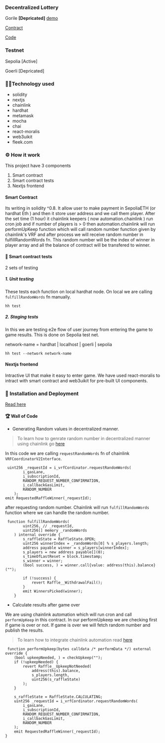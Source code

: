 ### Decentralized Lottery



<ImgLoader type="Lottery_landing" />


Gorile **[Depricated]** [demo](https://tiny-dew-2052.on.fleek.co/)

[Contract](https://sepolia.etherscan.io/address/0x0c88a4e3e3bf9272f15f41de9674277de15ce867)

[Code](https://github.com/rajanlagah/hh-lottery-smart-contract)

### Testnet
Sepolia [Active]

Goerli [Depricated]

### 🧑‍💻Technology used
- solidity
- nextjs
- chainlink
- hardhat
- metamask
- mocha
- chai
- react-moralis
- web3uikit
- fleek.com
### ⚙️ How it work
This project have 3 components 
1. Smart contract
2. Smart contract tests
3. Nextjs frontend

#### Smart Contract
Its writing in solidity ^0.8. It allow user to make payment in SepoliaETH (or hardhat Eth ) and then it store user address and we call them player. After the set time (1 hour) it chainlink keepers ( now automation.chainlink ) run cron job and if number of players is > 0 then automation.chainlink will run performUpKeep function which will call random number function given by chainlink's VRF and after process we will receive random number in fulfillRandomWords fn. This random number will be the index of winner in player array and all the balance of contract will be transfered to winner.

#### 🧐 Smart contract tests
2 sets of testing
##### 1. Unit testing
These tests each function on local hardhat node. On local we are calling `fulfillRandomWords` fn manually.

```
hh test
```

##### 2. Staging tests
In this we are testing e2e flow of user journey from entering the game to game results. This is done on Sepolia test net.

network-name = hardhat | localhost | goerli | sepolia

```
hh test --network network-name
```

#### Nextjs frontend
Intractive UI that make it easy to enter game. We have used react-moralis to intract with smart contract and web3uikit for pre-built UI components.

### 🚀 Installation and Deployment 
[Read here](https://github.com/rajanlagah/hh-lottery-smart-contract#installation)

####  🏆  Wall of Code

- Generating Random values in decentralized manner.
> To learn how to genrate random number in decentralized manner using chainlink go [here](/Blogs/Blockchain/Generate_Random_number)

In this code we are calling `requestRandomWords` fn of chainlink `VRFCoordinatorV2Interface`.

```solidity
 uint256 _requestId = i_vrfCordinator.requestRandomWords(
        i_gasLane,
        i_subscriptionId,
        RANDOM_REQUEST_NUMBER_CONFIRMATION,
        i_callbackGasLimit,
        RANDOM_NUMBER
    );
emit RequestedRaffleWinner(_requestId);
```
after requesting random number. Chainlink will run `fulfillRandomWords` function where we can handle the random number.

```solidity
 function fulfillRandomWords(
        uint256, // _requestId,
        uint256[] memory _randomWords
    ) internal override {
        s_raffleState = RaffleState.OPEN;
        uint256 winnerIndex = _randomWords[0] % s_players.length;
        address payable winner = s_players[winnerIndex];
        s_players = new address payable[](0);
        s_timeOfLastReset = block.timestamp;
        s_winner = winner;
        (bool success, ) = winner.call{value: address(this).balance}("");

        if (!success) {
            revert Raffle__WithdrawalFail();
        }
        emit WinnersPicked(winner);
    }
```

- Calculate results after game over

We are using chainlink automation which will run cron and call `performUpKeep` in this contract.
In our performUpkeep we are checking first if game is over or not. If game is over we will fetch random number and publish the results.
> To learn how to integrate chainlink automation read [here](/Blogs/Blockchain/Chainlink_Automation)

```solidity
 function performUpkeep(bytes calldata /* performData */) external override {
    (bool upkeepNeeded, ) = checkUpkeep("");
    if (!upkeepNeeded) {
        revert Raffle__UpkeepNotNeeded(
            address(this).balance,
            s_players.length,
            uint256(s_raffleState)
        );
    }

    s_raffleState = RaffleState.CALCULATING;
    uint256 _requestId = i_vrfCordinator.requestRandomWords(
        i_gasLane,
        i_subscriptionId,
        RANDOM_REQUEST_NUMBER_CONFIRMATION,
        i_callbackGasLimit,
        RANDOM_NUMBER
    );
    emit RequestedRaffleWinner(_requestId);
}
```